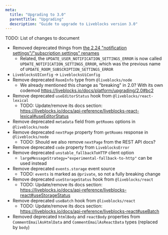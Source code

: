 ```yaml
---
meta:
  title: "Upgrading to 3.0"
  parentTitle: "Upgrading"
  description: "Guide to upgrade to Liveblocks version 3.0"
---
```


TODO: List of changes to document

- Removed deprecated things from
  [the 2.24 "notification settings"/"subscription settings" renames](https://liveblocks.io/docs/platform/upgrading/2.24)
  - Related, the `UPDATE_USER_NOTIFICATION_SETTINGS_ERROR` is now called
    `UPDATE_NOTIFICATION_SETTINGS_ERROR`, which was the previous name of
    `UPDATE_ROOM_SUBSCRIPTION_SETTINGS_ERROR`
- `LiveblocksUIConfig` → `LiveblocksUiConfig`
- Remove deprecated `RoomInfo` type from `@liveblocks/node`
  - We already mentioned this change as "breaking" in 2.0? With its own codemod
    https://liveblocks.io/docs/platform/upgrading/2.0#bc2
- Remove deprecated `useEditorStatus` hook from `@liveblocks/react-lexical`
  - TODO: Update/remove its docs section:
    https://liveblocks.io/docs/api-reference/liveblocks-react-lexical#useEditorStatus
- Remove deprecated `metadata` field from `getRooms` options in
  `@liveblocks/node`
- Remove deprecated `nextPage` property from `getRooms` response in
  `@liveblocks/node`
  - TODO: Should we also remove `nextPage` from the REST API docs?
- Remove deprecated `code` property from `LiveblocksError`
- Remove deprecated `unstable_fallbackToHTTP` client option
  - `largeMessageStrategy="experimental-fallback-to-http"` can be used instead
- Remove deprecated `events.storage` event source
  - TODO: `events` is marked as `@private`, so not a fully breaking change
- Remove deprecated `useStorageStatus` hook from `@liveblocks/react`
  - TODO: Update/remove its docs section:
    https://liveblocks.io/docs/api-reference/liveblocks-react#useStorageStatus
- Remove deprecated `useBatch` hook from `@liveblocks/react`
  - TODO: Update/remove its docs section:
    https://liveblocks.io/docs/api-reference/liveblocks-react#useBatch
- Removed deprecated `htmlBody` and `reactBody` properties from
  `CommentEmailAsHtmlData` and `CommentEmailAsReactData` types (replaced by
  `body`)
